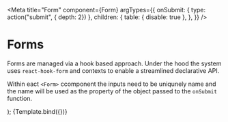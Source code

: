 
<Meta
  title="Form"
  component={Form}
  argTypes={{
    onSubmit: { type: action("submit", { depth: 2}) },
    children: {
      table: { disable: true },
    },
  }}
/>

# Forms

Forms are managed via a hook based approach. Under the hood the system uses `react-hook-form` and contexts to enable a
streamlined declarative API.

Within eact `<Form>` ccomponent the inputs need to be uniqunely name and the name will be used as the property of the
object passed to the `onSubmit` function.

  <Form {...args} >
    <TextInput name='testInput' />
    <SubmitInput dsiplay="Submit"/>
  </Form>
);

<Story name="Form">
  {Template.bind({})}
</Story>
